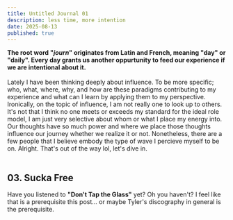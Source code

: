 ```yaml
---
title: Untitled Journal 01
description: less time, more intention
date: 2025-08-13
published: true
---
```


**The root word "*journ*" originates from Latin and French, meaning "day" or "daily". Every day grants us another oppurtunity to feed our experience if we are intentional about it.** <br /><br />Lately I have been thinking deeply about influence. To be more specific; who, what, where, why, and how are these paradigms contributing to my experience and what can I learn by applying them to my perspective. Ironically, on the topic of influence, I am not really one to look up to others. It's not that I think no one meets or exceeds my standard for the ideal role model, I am just very selective about whom or what I place my energy into. Our thoughts have so much power and where we place those thoughts influence our journey whether we realize it or not. Nonetheless, there are a few people that I believe embody the type of wave I percieve myself to be on. Alright. That's out of the way lol, let's dive in.<br /><br />

## 03. Sucka Free

Have you listened to **"Don't Tap the Glass"** yet? Oh you haven't? I feel like that is a prerequisite this post... or maybe Tyler's discography in general is the prerequisite.

